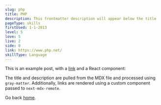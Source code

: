 ```yaml
---
slug: php
title: PHP
description: This frontmatter description will appear below the title
pageType: skills
firstUsed: 1-1-2013
level: 5
love: 5
live: 2
side: 0
link: https://www.php.net/
skillType: Language
---
```


This is an example post, with a [link](https://nextjs.org) and a React component:

The title and description are pulled from the MDX file and processed using `gray-matter`. Additionally, links are rendered using a custom component passed to `next-mdx-remote`.

Go back [home](/).
